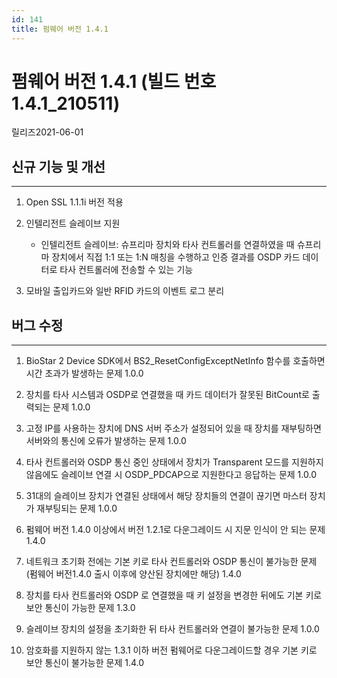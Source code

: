 ```yaml
---
id: 141
title: 펌웨어 버전 1.4.1
---
```


# 펌웨어 버전 1.4.1 (빌드 번호 1.4.1_210511)

릴리즈<Separator/>2021-06-01

## 신규 기능 및 개선

---

1. Open SSL 1.1.1i 버전 적용

1. 인텔리전트 슬레이브 지원

    - 인텔리전트 슬레이브: 슈프리마 장치와 타사 컨트롤러를 연결하였을 때 슈프리마 장치에서 직접 1:1 또는 1:N 매칭을 수행하고 인증 결과를 OSDP 카드 데이터로 타사 컨트롤러에 전송할 수 있는 기능

1. 모바일 출입카드와 일반 RFID 카드의 이벤트 로그 분리

## 버그 수정

---

<BugLists>

1. BioStar 2 Device SDK에서 BS2_ResetConfigExceptNetInfo 함수를 호출하면 시간 초과가 발생하는 문제 <Badge>1.0.0</Badge>

1. 장치를 타사 시스템과 OSDP로 연결했을 때 카드 데이터가 잘못된 BitCount로 출력되는 문제 <Badge>1.0.0</Badge>

1. 고정 IP를 사용하는 장치에 DNS 서버 주소가 설정되어 있을 때 장치를 재부팅하면 서버와의 통신에 오류가 발생하는 문제 <Badge>1.0.0</Badge>

1. 타사 컨트롤러와 OSDP 통신 중인 상태에서 장치가 Transparent 모드를 지원하지 않음에도 슬레이브 연결 시 OSDP_PDCAP으로 지원한다고 응답하는 문제 <Badge>1.0.0</Badge>

1. 31대의 슬레이브 장치가 연결된 상태에서 해당 장치들의 연결이 끊기면 마스터 장치가 재부팅되는 문제 <Badge>1.0.0</Badge>

1. 펌웨어 버전 1.4.0 이상에서 버전 1.2.1로 다운그레이드 시 지문 인식이 안 되는 문제 <Badge>1.4.0</Badge>

1. 네트워크 초기화 전에는 기본 키로 타사 컨트롤러와 OSDP 통신이 불가능한 문제 (펌웨어 버전1.4.0 출시 이후에 양산된 장치에만 해당) <Badge>1.4.0</Badge>

1. 장치를 타사 컨트롤러와 OSDP 로 연결했을 때 키 설정을 변경한 뒤에도 기본 키로 보안 통신이 가능한 문제 <Badge>1.3.0</Badge>

1. 슬레이브 장치의 설정을 초기화한 뒤 타사 컨트롤러와 연결이 불가능한 문제 <Badge>1.0.0</Badge>

1. 암호화를 지원하지 않는 1.3.1 이하 버전 펌웨어로 다운그레이드할 경우 기본 키로 보안 통신이 불가능한 문제 <Badge>1.4.0</Badge>

</BugLists>